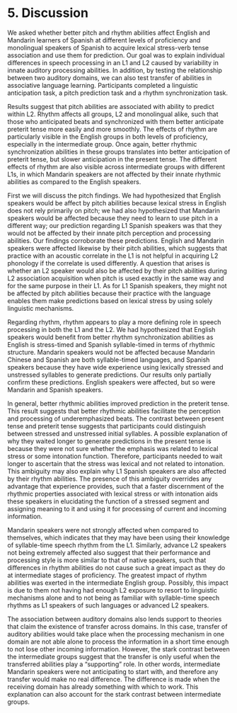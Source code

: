 # 5. Discussion
We asked whether better pitch and rhythm abilities affect English and Mandarin learners of Spanish at different levels of proficiency and monolingual speakers of Spanish to acquire lexical stress-verb tense association and use them for prediction.
Our goal was to explain individual differences in speech processing in an L1 and L2 caused by variability in innate auditory processing abilities.
In addition, by testing the relationship between two auditory domains, we can also test transfer of abilities in associative language learning. 
Participants completed a linguistic anticipation task, a pitch prediction task and a rhythm synchronization task.

Results suggest that pitch abilities are associated with ability to predict within L2.
Rhythm affects all groups, L2 and monolingual alike, such that those who anticipated beats and synchronized with them better anticipate preterit tense more easily and more smoothly.
The effects of rhythm are particularly visible in the English groups in both levels of proficiency, especially in the intermediate group.
Once again, better rhythmic synchronization abilities in these groups translates into better anticipation of preterit tense, but slower anticipation in the present tense.
The different effects of rhythm are also visible across intermediate groups with different L1s, in which Mandarin speakers are not affected by their innate rhythmic abilities as compared to the English speakers.

First we will discuss the pitch findings.
We had hypothesized that English speakers would be affect by pitch abilities because lexical stress in English does not rely primarily on pitch; we had also hypothesized that Mandarin speakers would be affected because they need to learn to use pitch in a different way; our prediction regarding L1 Spanish speakers was that they would not be affected by their innate pitch perception and processing abilities.
Our findings corroborate these predictions.
English and Mandarin speakers were affected likewise by their pitch abilities, which suggests that practice with an acoustic correlate in the L1 is not helpful in acquiring L2 phonology if the correlate is used differently.
A question that arises is whether an L2 speaker would also be affected by their pitch abilities during L2 association acquisition when pitch is used exactly in the same way and for the same purpose in their L1.
As for L1 Spanish speakers, they might not be affected by pitch abilities because their practice with the language enables them make predictions based on lexical stress by using solely linguistic mechanisms.

Regarding rhythm, rhythm appears to play a more defining role in speech processing in both the L1 and the L2.
We had hypothesized that English speakers would benefit from better rhythm synchronization abilities as English is stress-timed and Spanish syllable-timed in terms of rhythmic structure.
Mandarin speakers would not be affected because Mandarin Chinese and Spanish are both syllable-timed languages, and Spanish speakers because they have wide experience using lexically stressed and unstressed syllables to generate predictions.
Our results only partially confirm these predictions.
English speakers were affected, but so were Mandarin and Spanish speakers.

In general, better rhythmic abilities improved prediction in the preterit tense.
This result suggests that better rhythmic abilities facilitate the perception and processing of underemphasized beats.
The contrast between present tense and preterit tense suggests that participants could distinguish between stressed and unstressed initial syllables.
A possible explanation of why they waited longer to generate predictions in the present tense is because they were not sure whether the emphasis was related to lexical stress or some intonation function.
Therefore, participants needed to wait longer to ascertain that the stress was lexical and not related to intonation.
This ambiguity may also explain why L1 Spanish speakers are also affected by their rhythm abilities.
The presence of this ambiguity overrides any advantage that experience provides, such that a faster discernment of the rhythmic properties associated with lexical stress or with intonation aids these speakers in elucidating the function of a stressed segment and assigning meaning to it and using it for processing of current and incoming information.

Mandarin speakers were not strongly affected when compared to themselves, which indicates that they may have been using their knowledge of syllable-time speech rhythm from the L1.
Similarly, advance L2 speakers not being extremely affected also suggest that their performance and processing style is more similar to that of native speakers, such that differences in rhythm abilities do not cause such a great impact as they do at intermediate stages of proficiency.
The greatest impact of rhythm abilities was exerted in the intermediate English group.
Possibly, this impact is due to them not having had enough L2 exposure to resort to linguistic mechanisms alone and to not being as familiar with syllable-time speech rhythms as L1 speakers of such languages or advanced L2 speakers.

The association between auditory domains also lends support to theories that claim the existence of transfer across domains.
In this case, transfer of auditory abilities would take place when the processing mechanism in one domain are not able alone to process the information in a short time enough to not lose other incoming information.
However, the stark contrast between the intermediate groups suggest that the transfer is only useful when the transferred abilities play a "supporting" role.
In other words, intermediate Mandarin speakers were not anticipating to start with, and therefore any transfer would make no real difference.
The difference is made when the receiving domain has already something with which to work.
This explanation can also account for the stark contrast between intermediate groups.
